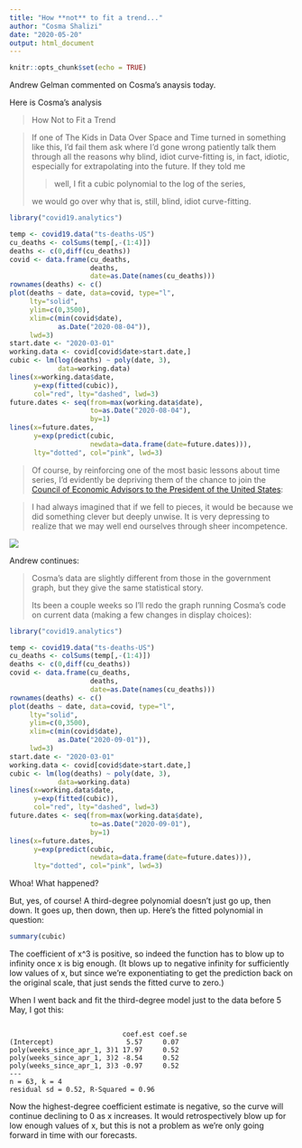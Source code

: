 ```yaml
---
title: "How **not** to fit a trend..."
author: "Cosma Shalizi"
date: "2020-05-20"
output: html_document
---
```


```r
knitr::opts_chunk$set(echo = TRUE)
```

Andrew Gelman commented on Cosma's anaysis today.

Here is Cosma's analysis

> How Not to Fit a Trend

> If one of The Kids in Data Over Space and Time turned in something
> like this, I'd fail them ask where I'd gone wrong patiently talk them
> through all the reasons why blind, idiot curve-fitting is, in fact,
> idiotic, especially for extrapolating into the future. If they told me
>
> > well, I fit a cubic polynomial to the log of the series,
>
> we would go over why that is, still, blind, idiot curve-fitting.


```r
library("covid19.analytics")

temp <- covid19.data("ts-deaths-US")
cu_deaths <- colSums(temp[,-(1:4)])
deaths <- c(0,diff(cu_deaths))
covid <- data.frame(cu_deaths,
                    deaths,
                    date=as.Date(names(cu_deaths)))
rownames(deaths) <- c()
plot(deaths ~ date, data=covid, type="l",
     lty="solid",
     ylim=c(0,3500),
     xlim=c(min(covid$date),
            as.Date("2020-08-04")),
     lwd=3)
start.date <- "2020-03-01"
working.data <- covid[covid$date>start.date,]
cubic <- lm(log(deaths) ~ poly(date, 3),
            data=working.data)
lines(x=working.data$date,
      y=exp(fitted(cubic)),
      col="red", lty="dashed", lwd=3)
future.dates <- seq(from=max(working.data$date),
                    to=as.Date("2020-08-04"),
                    by=1)
lines(x=future.dates,
      y=exp(predict(cubic,
                    newdata=data.frame(date=future.dates))),
      lty="dotted", col="pink", lwd=3)
```

> Of course, by reinforcing one of the most basic lessons about time
> series, I'd evidently be depriving them of the chance to join the
> [Council of Economic Advisors to the President of the United States](https://www.whitehouse.gov/cea/):

> I had always imagined that if we fell to pieces, it would be because
> we did something clever but deeply unwise. It is very depressing to
> realize that we may well end ourselves through sheer incompetence.

![](img/cea_plot.jpeg)

Andrew continues:

> Cosma’s data are slightly different from those in the government graph,
> but they give the same statistical story.
> 
> Its been a couple weeks so I’ll redo the graph running Cosma’s code on
> current data (making a few changes in display choices):

```r
library("covid19.analytics")

temp <- covid19.data("ts-deaths-US")
cu_deaths <- colSums(temp[,-(1:4)])
deaths <- c(0,diff(cu_deaths))
covid <- data.frame(cu_deaths,
                    deaths,
                    date=as.Date(names(cu_deaths)))
rownames(deaths) <- c()
plot(deaths ~ date, data=covid, type="l",
     lty="solid",
     ylim=c(0,3500),
     xlim=c(min(covid$date),
            as.Date("2020-09-01")),
     lwd=3)
start.date <- "2020-03-01"
working.data <- covid[covid$date>start.date,]
cubic <- lm(log(deaths) ~ poly(date, 3),
            data=working.data)
lines(x=working.data$date,
      y=exp(fitted(cubic)),
      col="red", lty="dashed", lwd=3)
future.dates <- seq(from=max(working.data$date),
                    to=as.Date("2020-09-01"),
                    by=1)
lines(x=future.dates,
      y=exp(predict(cubic,
                    newdata=data.frame(date=future.dates))),
      lty="dotted", col="pink", lwd=3)

```

Whoa! What happened?

But, yes, of course! A third-degree polynomial doesn’t just go up, then
down. It goes up, then down, then up. Here’s the fitted polynomial in
question:

```r
summary(cubic)
```

The coefficient of x^3 is positive, so indeed the function has to blow
up to infinity once x is big enough. (It blows up to negative infinity
for sufficiently low values of x, but since we’re exponentiating to get
the prediction back on the original scale, that just sends the fitted
curve to zero.)

When I went back and fit the third-degree model just to the data before
5 May, I got this:

```

                            coef.est coef.se
(Intercept)                  5.57     0.07  
poly(weeks_since_apr_1, 3)1 17.97     0.52  
poly(weeks_since_apr_1, 3)2 -8.54     0.52  
poly(weeks_since_apr_1, 3)3 -0.97     0.52  
---
n = 63, k = 4
residual sd = 0.52, R-Squared = 0.96
```

Now the highest-degree coefficient estimate is negative, so the curve
will continue declining to 0 as x increases. It would retrospectively
blow up for low enough values of x, but this is not a problem as we’re
only going forward in time with our forecasts.


